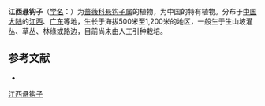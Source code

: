 {{Speciesbox
| name = 江西悬钩子
| status = 
| status_system = 
| image =
| genus = Rubus
| species = gressittii
| authority = Metc.
}}

'''江西悬钩子'''（[[学名|学名]]：{{lang|la|''Rubus gressittii''}}）为[[蔷薇科|蔷薇科]][[悬钩子属|悬钩子属]]的植物，为中国的特有植物。分布于[[中国大陆|中国大陆]]的[[江西|江西]]、[[广东|广东]]等地，生长于海拔500米至1,200米的地区，一般生于生山坡灌丛、草丛、林缘或路边，目前尚未由人工引种栽培。

== 参考文献 ==
<div class="references-small">
* {{cite web| url =http://www.bioinfo.cn/db05/KmzwSpecies.php?action=view&id=19433| title =江西悬钩子| work =《中国高等植物数据库全库》| publisher =中国科学院微生物研究所| author =昆明植物研究所| accessdate =2009-02-25| deadurl =yes| archiveurl =https://web.archive.org/web/20160305043132/http://www.bioinfo.cn/db05/KmzwSpecies.php?action=view&id=19433| archivedate =2016-03-05}}
</div>
{{Taxonbar|from=Q11135242}}

[[Category:悬钩子属|江西悬钩子]]


{{植物小作品}}